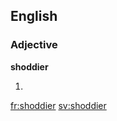 ==English==

===Adjective===
'''shoddier'''

# {{en-comparative of|shoddy}}

[[fr:shoddier]]
[[sv:shoddier]]